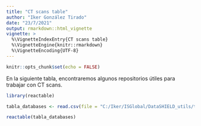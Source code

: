 ```yaml
---
title: "CT scans table"
author: "Iker González Tirado"
date: "23/7/2021"
output: rmarkdown::html_vignette
vignette: >
  %\VignetteIndexEntry{CT scans table}
  %\VignetteEngine{knitr::rmarkdown}
  %\VignetteEncoding{UTF-8}
---
```


```r
knitr::opts_chunk$set(echo = FALSE)
```

En la siguiente tabla, encontraremos algunos repositorios útiles para trabajar con
CT scans.

```r
library(reactable)
```

```r
tabla_databases <- read.csv(file = "C:/Iker/ISGlobal/DataSHIELD_utils/tools_and_databases/CT_scans_table.csv", header=TRUE, sep = "\t")
```

```r
reactable(tabla_databases)
```

